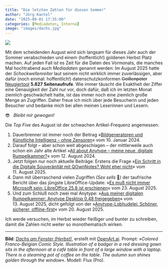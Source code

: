 ```yaml
---
title: "Die letzten Zahlen für diesen Sommer"
author: "Jörg Kantel"
date: "2025-09-01 17:35:00"
categories: [Mediadaten, Interna]
image: "images/dachs.jpg"
---
```


[![](images/dachs-b.jpg)](https://www.flickr.com/photos/schockwellenreiter/54758908363/)

Mit dem scheidenden August wird sich langsam für dieses Jahr auch der Sommer verabschieden und einem (hoffentlich!) goldenen Herbst Platz machen. Auf jeden Fall ist es Zeit für die Daten des Vormonats, die manches Mal hochtrabend auch *Mediadaten* genannt werden: Im August 2025 hatte der *Schockwellenreiter* laut seinem nicht wirklich immer zuverlässigen, aber dafür (noch einmal: hoffentlich!) datenschutzkonformen ~~Geißenpeter~~ [Neugiertool](https://www.goatcounter.com/) **5.827 Seitenaufrufe**. Wie immer täuscht die Exaktheit der Ziffer eine Genauigkeit der Zahl nur vor, doch dafür, daß ich im letzten Monat ziemlich geschwächelt hatte, ist das immer noch eine ziemlich große Menge an Zugriffen. Daher freue ich mich über jede Besucherin und jeden Besucher und bedanke mich bei allen meinen Leserinnen und Lesern.

😎 &nbsp; *Bleibt mir gewogen!*

Die *Top Five* des August ist der schwachen Artikel-Frequenz angemessen:

1. Dauerbrenner ist immer noch der Beitrag »[Bildgeneratoren und Künstliche Intelligenz – ohne Zensoren](https://kantel.github.io/posts/2024011002_ki_ohne_zensor/)« vom 10.&nbsp;Januar&nbsp;2024.
2. Darauf folgt -- aber schon weit abgeschlagen -- der mittlerweile auch schon ein Jahr alte Artikel »[All about Anytype – meine neue, digitale Rumpelkammer?](https://kantel.github.io/posts/2024081201_anytype/)« vom 12.&nbsp;August&nbsp;2024.
3. Jetzt folgen nur noch aktuelle Beiträge: Erstens die Frage »[Ein Schritt in die Digitale Souveränität mit QOwnNotes? Wohl eher nicht](https://kantel.github.io/posts/2025081101_qownnotes/)« vom 11.&nbsp;August&nbsp;2025.
4. Dann mit überraschend vielen Zugriffen *(Sex sells* 🥸*)* der taufrische Bericht über das jüngste LibreOffice-Update: »[Es muß nicht immer Microsoft sein: LibreOffice 25.8 ist erschienen](https://kantel.github.io/posts/2025082301_libreoffice_25_8/)« vom 23.&nbsp;August&nbsp;2025.
5. Und zum Schluß noch zwei mal Anytype: »[Aus meiner digitalen Rumpelkammer: Anytype Desktop 0.48 freigegeben](https://kantel.github.io/posts/2025081301_anytype_048/)« vom 13.&nbsp;August&nbsp;2025, dicht gefolgt von der »[Anytype-Lobhudelei: Schöner, sicherer, offline-first](https://kantel.github.io/posts/2025082001_anytype_tut/)« vom 20.&nbsp;August&nbsp;2025.

Ich werde versuchen, im Herbst wieder fleißiger und bunter zu schreiben, damit die Zahlen nicht weiter so monothematisch wirken.

---

**Bild**: *[Dachs am Fenster (Herbst)](https://www.flickr.com/photos/schockwellenreiter/54758908363/)*, erstellt mit [OpenArt.ai](https://openart.ai/home). Prompt: »*Colored Franco-Belgian Comic Style. Illustration of a badger in a red dressing gown sits in the afternoon at a café table in front of a large window with a laptop. There is a steaming pot of coffee on the table. The autumn sun shines golden through the window*«. Modell: Flux (Pro).